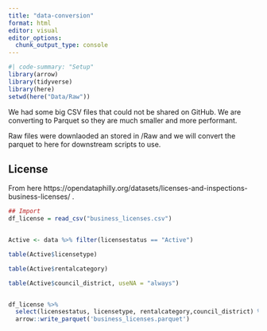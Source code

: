 ```yaml
---
title: "data-conversion"
format: html
editor: visual
editor_options: 
  chunk_output_type: console
---
```


```r
#| code-summary: "Setup"
library(arrow)
library(tidyverse)
library(here)
setwd(here("Data/Raw"))

```

We had some big CSV files that could not be shared on GitHub. We are converting to Parquet  so they are much smaller and more performant. 


Raw files were downlaoded an stored in /Raw and we will convert the parquet to here for downstream scripts to use. 


## License

From here  https://opendataphilly.org/datasets/licenses-and-inspections-business-licenses/
.


```r

## Import
df_license = read_csv("business_licenses.csv")


Active <- data %>% filter(licensestatus == "Active")

table(Active$licensetype)

table(Active$rentalcategory)

table(Active$council_district, useNA = "always")


df_license %>% 
  select(licensestatus, licensetype, rentalcategory,council_district) %>% 
  arrow::write_parquet('business_licenses.parquet')
```